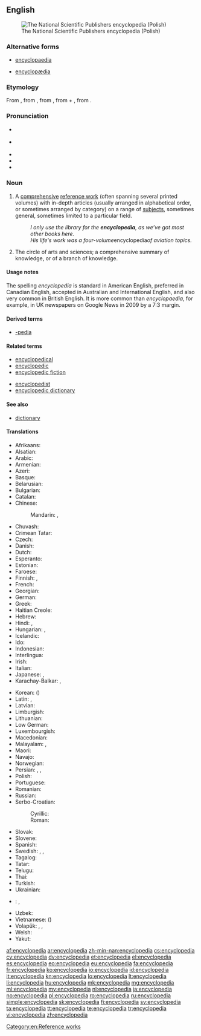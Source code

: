 {{also|encyclopaedia}}
==English==
{{wikipedia}}
[[Image:PWN Encyclopedia.jpg|thumb|right|The National Scientific Publishers encyclopedia (Polish)]]

===Alternative forms===
* {{qualifier|chiefly British}} [[encyclopaedia]]
* {{qualifier|obsolete}} [[encyclopædia]]

===Etymology===
From {{etyl|la|en}} {{term|encyclopaedia|lang=la}}, from {{etyl|grc|en}} {{term|ἐγκύκλιος παιδεία||the circle of arts and sciences, curriculum|tr=enkuklios paideia|lang=grc}}, from {{term|ἐγκύκλιος||circular, rounded, round|tr=enkuklios|lang=grc}}, from {{term|κύκλος||circle|tr=kuklos|lang=grc}} + {{term|παιδεία||the rearing of a child, education|tr=paideia|lang=grc}}, from {{term|παιδίον||child|tr=paidion|lang=grc}}.

===Pronunciation===
* {{a|Canada}} {{IPA|/ənˌsəɪ.kləˈpi.diə/}}
* {{a|UK|US}} {{IPA|/ɪnˌsaɪ.kləˈpi(ː).diə/}}
* {{audio|en-ca-synth-encyclopedia.ogg|CA synth}}
* {{audio|en-us-encyclopedia.ogg|Audio (US)}}
* {{rhymes|iːdiə}}

===Noun===
{{en-noun|s|pl2=encyclopediae|pl3=encyclopediæ}}

# A [[comprehensive]] [[reference work]] (often spanning several printed volumes) with in-depth articles (usually arranged in alphabetical order, or sometimes arranged by category) on a range of [[subjects]], sometimes general, sometimes limited to a particular field.
#: ''I only use the library for the '''encyclopedia''', as we’ve got most other books here.''
#: ''His life's work was a four-volume ''encyclopedia'' of aviation topics.''
# {{context|dated}} The circle of arts and sciences; a comprehensive summary of knowledge, or of a branch of knowledge.

{{Webster 1913}}

====Usage notes====
The spelling ''encyclopedia'' is standard in American English, preferred in Canadian English, accepted in Australian and International English, and also very common in British English. It is more common than ''encyclopaedia'', for example, in UK newspapers on Google News in 2009 by a 7:3 margin.

====Derived terms====
* [[-pedia]]

====Related terms====
{{rel-top}}
* [[encyclopedical]]
* [[encyclopedic]]
* [[encyclopedic fiction]]
{{rel-mid}}
* [[encyclopedist]]
* [[encyclopedic dictionary]]
{{rel-bottom}}

====See also====
* [[dictionary]]

====Translations====
{{trans-top|comprehensive reference with articles on a range of topic}}
* Afrikaans: {{t|af|ensiklopedie}}
* Alsatian: {{t|gsw|Enzyklopädie}}
* Arabic: {{t-|ar|موسوعة|f|tr=mausuu3a|sc=Arab}}
* Armenian: {{t-|hy|հանրագիտարան|tr=hanragitaran}}
* Azeri: {{t-|az|ensiklopediya}}
* Basque: {{t|eu|entziklopedia}}
* Belarusian: {{t-|be|энцыклапедыя|f|tr=encyklapédyja|sc=Cyrl}}
* Bulgarian: {{t-|bg|енциклопедия|f|tr=enciklopédija|sc=Cyrl}}
* Catalan: {{t+|ca|enciclopèdia}}
* Chinese:
*: Mandarin: {{t|cmn|百科全書|sc=Hani}}, {{t|cmn|百科全书|tr=bǎikē quánshū|sc=Hani}}
* Chuvash: {{tø|cv|энциклопеди|tr=entsiklopédi|sc=Cyrl}}
* Crimean Tatar: {{tø|crh|entsiklopediya}}
* Czech: {{t+|cs|encyklopedie|f}}
* Danish: {{t-|da|encyklopædi}} <!--{{t+|da|leksikon|n}}-->
* Dutch: {{t+|nl|encyclopedie|m}}
* Esperanto: {{t+|eo|enciklopedio}}
* Estonian: {{t|et|entsüklopeedia}}
* Faroese: {{t-|fo|Alfrøðibók}}
* Finnish: {{t+|fi|tietosanakirja}}, {{t+|fi|ensyklopedia}}
* French: {{t+|fr|encyclopédie|f}}
* Georgian: {{t-|ka|ენციკლოპედია|tr=enc’iklopedia|sc=Geor}}
* German: {{t+|de|Enzyklopädie|f}} <!--{{t+|de|Lexikon|n}}-->
* Greek: {{t+|el|εγκυκλοπαίδεια|f|tr=egkyklopaídeia|sc=Grek}}
* Haitian Creole: {{tø|ht|ansiklopedi}}
* Hebrew: {{t+|he|אנציקלופדיה|f|tr=entsiklopédya|alt=אֶנְצִיקְלוֹפֶּדְיָה|sc=Hebr}}
* Hindi: {{t-|hi|ज्ञानकोष|m|tr=gyānkoṣ|sc=Deva}}, {{t-|hi|विश्वकोश|m|tr=viśvakoś|sc=Deva}}
* Hungarian: {{t+|hu|enciklopédia}}, {{t+|hu|lexikon}}
* Icelandic: {{t+|is|alfræðiorðabók|f}}
* Ido: {{t+|io|enciklopedio}}
* Indonesian: {{t+|id|ensiklopedia}}
* Interlingua: {{t-|ia|encyclopedia}}
* Irish: {{t-|ga|ciclipéid|f}}
* Italian: {{t+|it|enciclopedia|f}}
* Japanese: {{t+|ja|百科事典|tr=ひゃっかじてん, hyakkajiten|sc=Jpan}}, {{t-|ja|大事典|tr=だいじてん, dai-jiten|sc=Jpan}} <!--[[事典]]?-->
* Karachay-Balkar: {{tø|krc|энциклопедия|sc=Cyrl}}, {{tø|krc|энциклопедия|tr=entsiklopédija|sc=Cyrl}}
{{trans-mid}}
* Korean: {{t+|ko|백과사전|tr=baekkwasajeon|sc=Kore}} ({{t+|ko|百科事典|sc=Kore}})
* Latin: {{t-|la|encyclopaedia}}, {{t-|la|pandectes|m|alt=pandectēs}}
* Latvian: {{t-|lv|enciklopēdija|f}}
* Limburgish: {{t|li|encyklopedie}}
* Lithuanian: {{t+|lt|enciklopedija|f}}
* Low German: {{t|nds|nokieksel}}
* Luxembourgish: {{t|lb|encyklopedie}}
* Macedonian: {{t-|mk|енциклопедија|f|tr=enciklopédija|sc=Cyrl}}
* Malayalam: {{t-|ml|സര്‍വവിജ്ഞാനകോശം|tr=sarvavijñānakōśam|sc=Mlym}}, {{t+|ml|വിജ്ഞാനകോശം|tr=vijñānakōśam|sc=Mlym}}
* Maori: {{t-|mi|mātāpunenga}}
* Navajo: {{tø|nv|ínsadoobíídiiya}}
* Norwegian: {{t+|no|encyklopedi}}
* Persian: {{t+|fa|دانشنامه|tr=dânešnâmeh}}, {{t+|fa|دایرةالمعارف|tr=dâyeratolma'âref|sc=fa-Arab}}, {{t-|fa|دائرةالمعارف|tr=dâ'eratolma'âref|sc=fa-Arab}}
* Polish: {{t+|pl|encyklopedia|f}}
* Portuguese: {{t+|pt|enciclopédia|f}}
* Romanian: {{t+|ro|enciclopedie|f}}
* Russian: {{t+|ru|энциклопедия|f|tr=enciklopédija|sc=Cyrl}}
* Serbo-Croatian:
*: Cyrillic: {{t-|sh|енциклопедија|f|alt=енциклопе́дија|sc=Cyrl}}
*: Roman: {{t-|sh|enciklopedija|f|alt=enciklopédija}}
* Slovak: {{t-|sk|encyklopédia|f}}
* Slovene: {{t+|sl|enciklopedija|f}}
* Spanish: {{t+|es|enciclopedia|f}}
* Swedish: {{t+|sv|encyklopedi|c}}, {{t-|sv|konversationslexikon|n}}, {{t+|sv|uppslagsverk|n}}
* Tagalog: {{t|tl|ensiklopedya}}
* Tatar: {{t-|tt|énsíklopédí|sc=Cyrl}}
* Telugu: {{t-|te|విజ్ఞానసర్వస్వం}}
* Thai: {{t+|th|สารานุกรม|tr=săaraanúkrom|sc=Thai}}
* Turkish: {{t+|tr|ansiklopedi}}
* Ukrainian: {{t-|uk|енциклопедія|f|tr=encyklopédija|sc=Cyrl}}
* {{ttbc|ur}}: {{t|ur|جامع|tr=jāme|sc=ur-Arab}}, {{t|ur|قاموس|tr=qāmus|sc=ur-Arab}}
* Uzbek: {{t-|uz|ensiklopediya}}
* Vietnamese: {{t-|vi|bách khoa toàn thư}} ({{t-|vi|冊百科}})
* Volapük: {{t+|vo|sikloped}}, {{qualifier|synonym}} {{t-|vo|züklopäod}}, {{t-|vo|realasikloped}}
* Welsh: {{t+|cy|gwyddoniadur|m}}
* Yakut: {{tø|sah|энциклопедия|tr=entsiklopédija|sc=Cyrl}}
{{trans-bottom}}

[[Category:en:Reference works]]

[[af:encyclopedia]]
[[ar:encyclopedia]]
[[zh-min-nan:encyclopedia]]
[[cs:encyclopedia]]
[[cy:encyclopedia]]
[[dv:encyclopedia]]
[[et:encyclopedia]]
[[el:encyclopedia]]
[[es:encyclopedia]]
[[eo:encyclopedia]]
[[eu:encyclopedia]]
[[fa:encyclopedia]]
[[fr:encyclopedia]]
[[ko:encyclopedia]]
[[io:encyclopedia]]
[[id:encyclopedia]]
[[it:encyclopedia]]
[[kn:encyclopedia]]
[[lo:encyclopedia]]
[[lt:encyclopedia]]
[[li:encyclopedia]]
[[hu:encyclopedia]]
[[mk:encyclopedia]]
[[mg:encyclopedia]]
[[ml:encyclopedia]]
[[my:encyclopedia]]
[[nl:encyclopedia]]
[[ja:encyclopedia]]
[[no:encyclopedia]]
[[pl:encyclopedia]]
[[ro:encyclopedia]]
[[ru:encyclopedia]]
[[simple:encyclopedia]]
[[sk:encyclopedia]]
[[fi:encyclopedia]]
[[sv:encyclopedia]]
[[ta:encyclopedia]]
[[tt:encyclopedia]]
[[te:encyclopedia]]
[[tr:encyclopedia]]
[[vi:encyclopedia]]
[[zh:encyclopedia]]